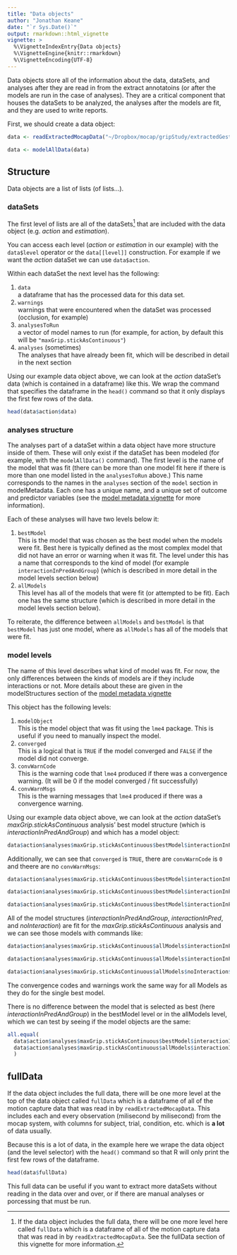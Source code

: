 ```yaml
---
title: "Data objects"
author: "Jonathan Keane"
date: "`r Sys.Date()`"
output: rmarkdown::html_vignette
vignette: >
  %\VignetteIndexEntry{Data objects}
  %\VignetteEngine{knitr::rmarkdown}
  %\VignetteEncoding{UTF-8}
---
```


Data objects store all of the information about the data, dataSets, and analyses after they are read in from the extract annotatoins (or after the models are run in the case of analyses). They are a critical component that houses the dataSets to be analyzed, the analyses after the models are fit, and they are used to write reports.

First, we should create a data object:
```r
data <- readExtractedMocapData("~/Dropbox/mocap/gripStudy/extractedGestData/", c("action", "estimation"), includeFullData = TRUE)

data <- modelAllData(data)
```

## Structure

Data objects are a list of lists (of lists...). 

### dataSets
The first level of lists are all of the dataSets^[If the data object includes the full data, there will be one more level here called `fullData` which is a dataframe of all of the motion capture data that was read in by `readExtractedMocapData`. See the fullData section of this vignette for more information.] that are included with the data object (e.g. *action* and *estimation*).  

You can access each level (*action* or *estimation* in our example) with the `data$level` operator or the `data[[level]]` construction. For example if we want the *action* dataSet we can use `data$action`.

Within each dataSet the next level has the following:

1. `data`  
a dataframe that has the processed data for this data set.
1. `warnings`  
warnings that were encountered when the dataSet was processed (occlusion, for example)
1. `analysesToRun`   
a vector of model names to run (for example, for action, by default this will be `"maxGrip.stickAsContinuous"`)
1. `analyses` (sometimes)   
The analyses that have already been fit, which will be described in detail in the next section

Using our example data object above, we can look at the *action* dataSet's data (which is contained in a dataframe) like this. We wrap the command that specifies the dataframe in the `head()` command so that it only displays the first few rows of the data.

```r
head(data$action$data)
```


### analyses structure
The analyses part of a dataSet within a data object have more structure inside of them. These will only exist if the dataSet has been modeled (for example, with the `modelAllData()` command). The first level is the name of the model that was fit (there can be more than one model fit here if there is more than one model listed in the `analysesToRun` above.) This name corresponds to the names in the `analyses` section of the `model` section in modelMetadata. Each one has a unique name, and a unique set of outcome and predictor variables (see the [model metadata vignette](modelMetadata.html) for more information).

Each of these analyses will have two levels below it:

1. `bestModel`  
This is the model that was chosen as the best model when the models were fit. Best here is typically defined as the most complex model that did not have an error or warning when it was fit. The level under this has a name that corresponds to the kind of model (for example `interactionInPredAndGroup`) (which is described in more detail in the model levels section below)
1. `allModels`  
This level has all of the models that were fit (or attempted to be fit). Each one has the same structure (which is described in more detail in the model levels section below). 

To reiterate, the difference between `allModels` and `bestModel` is that `bestModel` has just one model, where as `allModels` has all of the models that were fit.

### model levels

The name of this level describes what kind of model was fit. For now, the only differences between the kinds of models are if they include interactions or not. More details about these are given in the modelStructures section of the [model metadata vignette](modelMetadata.html)

This object has the following levels:

1. `modelObject`  
This is the model object that was fit using the `lme4` package. This is useful if you need to manually inspect the model.
1. `converged`  
This is a logical that is `TRUE` if the model converged and `FALSE` if the model did not converge.
1. `convWarnCode`  
This is the warning code that `lme4` produced if there was a convergence warning. (It will be 0 if the model converged / fit successfully)
1. `convWarnMsgs`  
This is the warning messages that `lme4` produced if there was a convergence warning.

Using our example data object above, we can look at the *action* dataSet's *maxGrip.stickAsContinuous* analysis' best model structure (which is *interactionInPredAndGroup*) and which has a model object:

```r
data$action$analyses$maxGrip.stickAsContinuous$bestModel$interactionInPredAndGroup$modelObject
```

Additionally, we can see that `converged` is `TRUE`, there are `convWarnCode` is `0` and theere are no `convWarnMsgs`:
```r
data$action$analyses$maxGrip.stickAsContinuous$bestModel$interactionInPredAndGroup$converged

data$action$analyses$maxGrip.stickAsContinuous$bestModel$interactionInPredAndGroup$convWarnCode

data$action$analyses$maxGrip.stickAsContinuous$bestModel$interactionInPredAndGroup$convWarnMsgs
```

All of the model structures (*interactionInPredAndGroup*, *interactionInPred*, and *noInteraction*) are fit for the *maxGrip.stickAsContinuous* analysis and we can see those models with commands like:

```r
data$action$analyses$maxGrip.stickAsContinuous$allModels$interactionInPredAndGroup$modelObject

data$action$analyses$maxGrip.stickAsContinuous$allModels$interactionInPred$modelObject

data$action$analyses$maxGrip.stickAsContinuous$allModels$noInteraction$modelObject
```

The convergence codes and warnings work the same way for all Models as they do for the single best model. 

There is no difference between the model that is selected as best (here *interactionInPredAndGroup*) in the bestModel level or in the allModels level, which we can test by seeing if the model objects are the same:

```r
all.equal(
  data$action$analyses$maxGrip.stickAsContinuous$bestModel$interactionInPredAndGroup$modelObject,
  data$action$analyses$maxGrip.stickAsContinuous$allModels$interactionInPredAndGroup$modelObject
  )
```


## fullData

If the data object includes the full data, there will be one more level at the top of the data object called `fullData` which is a dataframe of all of the motion capture data that was read in by `readExtractedMocapData`. This includes each and every observation (milisecond by milisecond) from the mocap system, with columns for subject, trial, condition, etc. which is **a lot** of data usually. 

Because this is a lot of data, in the example here we wrape the data object (and the level selector) with the `head()` command so that R will only print the first few rows of the dataframe.

```r
head(data$fullData)
```

This full data can be useful if you want to extract more dataSets without reading in the data over and over, or if there are manual analyses or porcessing that must be run.


